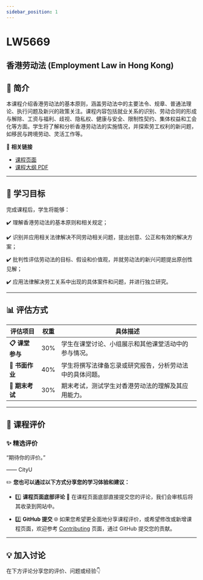 ```yaml
---
sidebar_position: 1
---
```


# LW5669
## 香港劳动法 (Employment Law in Hong Kong)

## **📘 简介**
本课程介绍香港劳动法的基本原则，涵盖劳动法中的主要法令、规章、普通法理论、执行问题及新兴的政策关注。课程内容包括就业关系的识别、劳动合同的形成与解除、工资与福利、歧视、隐私权、健康与安全、限制性契约、集体权益和工会化等方面。学生将了解和分析香港劳动法的实施情况，并探索劳工权利的新问题，如移民与跨境劳动、灵活工作等。

🔗 **相关链接**
- [课程页面](https://www.cityu.edu.hk/catalogue/pg/202526/course/LW5669.htm)
- [课程大纲 PDF](https://www.cityu.edu.hk/catalogue/pg/202526/course/LW5669.pdf)

---

## **🎯 学习目标**

完成课程后，学生将能够：

✔️ 理解香港劳动法的基本原则和相关规定；

✔️ 识别并应用相关法律解决不同劳动相关问题，提出创意、公正和有效的解决方案；

✔️ 批判性评估劳动法的目标、假设和价值观，并就劳动法的新兴问题提出原创性见解；

✔️ 应用法律解决劳工关系中出现的具体案件和问题，并进行独立研究。

---

## **📊 评估方式**

| **评估项目**         | **权重** | **具体描述**                                                                                       |
|---------------------|---------|---------------------------------------------------------------------------------------------------|
| **📋 课堂参与**       | 30%     | 学生在课堂讨论、小组展示和其他课堂活动中的参与情况。                                               |
| **📂 书面作业**       | 40%     | 学生将撰写法律备忘录或研究报告，分析劳动法中的具体问题。                                             |
| **📂 期末考试**       | 30%     | 期末考试，测试学生对香港劳动法的理解及其应用能力。                                                 |

---

## **💬 课程评价**

### ✨ **精选评价**
<div className={commentStyles.commentBox}>
    <p className={commentStyles.commentText}>
        “期待你的评价。”
    </p>
    <p className={commentStyles.commentAuthor}>—— CityU</p>
</div>

✏️ **您也可以通过以下方式分享您的学习体验和建议：**

- 1️⃣ **课程页面底部评论**
💬 在课程页面底部直接提交您的评论，我们会审核后将其收录到网站中。

- 2️⃣ **GitHub 提交**
🌐 如果您希望更全面地分享课程评价，或希望修改或新增课程页面，欢迎参考 [Contributing](/contributing) 页面，通过 GitHub 提交您的贡献。

---

## **💡 加入讨论**

在下方评论分享您的评价、问题或经验👇
<Utterances />
